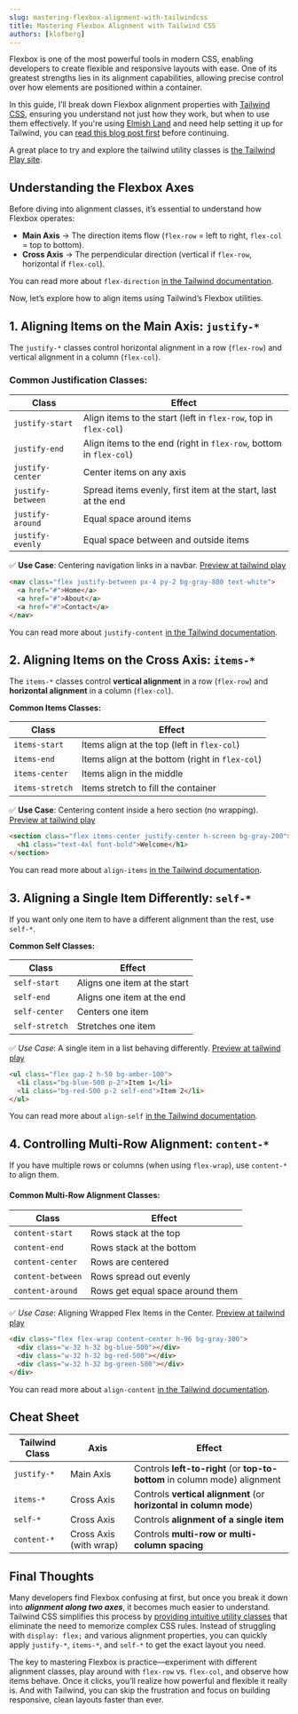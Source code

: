 ```yaml
---
slug: mastering-flexbox-alignment-with-tailwindcss
title: Mastering Flexbox Alignment with Tailwind CSS
authors: [klofberg]
---
```


Flexbox is one of the most powerful tools in modern CSS, enabling developers to create flexible and
responsive layouts with ease. One of its greatest strengths lies in its alignment capabilities,
allowing precise control over how elements are positioned within a container.

In this guide, I’ll break down Flexbox alignment properties with [Tailwind CSS](https://tailwindcss.com),
ensuring you understand not just how they work, but when to use them effectively. If you're using
[Elmish Land](/) and need help setting it up for Tailwind, you can [read this blog post first](/blog/using-tailwind-css-with-fable-and-elmish)
before continuing.

A great place to try and explore the tailwind utility classes is [the Tailwind Play site](https://play.tailwindcss.com).

<!-- truncate -->

## Understanding the Flexbox Axes

Before diving into alignment classes, it’s essential to understand how Flexbox operates:

* **Main Axis** → The direction items flow (`flex-row` = left to right, `flex-col` = top to bottom).
* **Cross Axis** → The perpendicular direction (vertical if `flex-row`, horizontal if `flex-col`).

You can read more about `flex-direction` [in the Tailwind documentation](https://tailwindcss.com/docs/flex-direction).

Now, let’s explore how to align items using Tailwind’s Flexbox utilities.


## 1. Aligning Items on the Main Axis: `justify-*`

The `justify-*` classes control horizontal alignment in a row (`flex-row`) and vertical alignment in a column (`flex-col`).

### Common Justification Classes:

| Class             | Effect
| ------------------|-----------------------------------------------------------------
| `justify-start`   | Align items to the start (left in `flex-row`, top in `flex-col`)
| `justify-end`     | Align items to the end (right in `flex-row`, bottom in `flex-col`)
| `justify-center`  | Center items on any axis
| `justify-between` | Spread items evenly, first item at the start, last at the end
| `justify-around`  | Equal space around items
| `justify-evenly`  | Equal space between and outside items

✅ **Use Case**: Centering navigation links in a navbar. [Preview at tailwind play](https://play.tailwindcss.com/vvBhX50fcn)

```html
<nav class="flex justify-between px-4 py-2 bg-gray-800 text-white">
  <a href="#">Home</a>
  <a href="#">About</a>
  <a href="#">Contact</a>
</nav>
```

You can read more about `justify-content` [in the Tailwind documentation](https://tailwindcss.com/docs/justify-content).


## 2. Aligning Items on the Cross Axis: `items-*`

The `items-*` classes control **vertical alignment** in a row (`flex-row`) and **horizontal alignment** in a column (`flex-col`).

**Common Items Classes:**

| Class	         | Effect
| -------------- | -----------------------------------------------
| `items-start`  | Items align at the top (left in `flex-col`)
| `items-end`    | Items align at the bottom (right in `flex-col`)
| `items-center` | Items align in the middle
| `items-stretch`| Items stretch to fill the container

✅ **Use Case**: Centering content inside a hero section (no wrapping). [Preview at tailwind play](https://play.tailwindcss.com/W6LAqDq6k0)

```html
<section class="flex items-center justify-center h-screen bg-gray-200">
  <h1 class="text-4xl font-bold">Welcome</h1>
</section>
````

You can read more about `align-items` [in the Tailwind documentation](https://tailwindcss.com/docs/align-items).


## 3. Aligning a Single Item Differently: `self-*`

If you want only one item to have a different alignment than the rest, use `self-*`.

**Common Self Classes:**

| Class	         | Effect
| -------------- | ---------------
| `self-start`   | Aligns one item at the start
| `self-end`     | Aligns one item at the end
| `self-center`  | Centers one item
| `self-stretch` | Stretches one item

✅ *Use Case*: A single item in a list behaving differently. [Preview at tailwind play](https://play.tailwindcss.com/rnWafb78IZ)

```html
<ul class="flex gap-2 h-50 bg-amber-100">
  <li class="bg-blue-500 p-2">Item 1</li>
  <li class="bg-red-500 p-2 self-end">Item 2</li>
</ul>
````

You can read more about `align-self` [in the Tailwind documentation](https://tailwindcss.com/docs/align-self).


## 4. Controlling Multi-Row Alignment: `content-*`

If you have multiple rows or columns (when using `flex-wrap`), use `content-*` to align them.

#### Common Multi-Row Alignment Classes:

| Class	            | Effect
| ----------------- | --------------------------
| `content-start`   | Rows stack at the top
| `content-end`     | Rows stack at the bottom
| `content-center`  | Rows are centered
| `content-between` | Rows spread out evenly
| `content-around`  | Rows get equal space around them

✅ *Use Case*: Aligning Wrapped Flex Items in the Center. [Preview at tailwind play](https://play.tailwindcss.com/OArJZRVBMD)

```html
<div class="flex flex-wrap content-center h-96 bg-gray-300">
  <div class="w-32 h-32 bg-blue-500"></div>
  <div class="w-32 h-32 bg-red-500"></div>
  <div class="w-32 h-32 bg-green-500"></div>
</div>
```

You can read more about `align-content` [in the Tailwind documentation](https://tailwindcss.com/docs/align-content).


## Cheat Sheet

| Tailwind Class | Axis                   | Effect
| -------------- | ---------------------- | -------------------------------------
| `justify-*`    | Main Axis              | Controls **left-to-right** (or **top-to-bottom** in column mode) alignment
| `items-*`      | Cross Axis             | Controls **vertical alignment** (or **horizontal in column mode**)
| `self-*`       | Cross Axis             | Controls **alignment of a single item**
| `content-*`    | Cross Axis (with wrap) | Controls **multi-row or multi-column spacing**


## Final Thoughts

Many developers find Flexbox confusing at first, but once you break it down into ***alignment along two axes***, it becomes
much easier to understand. Tailwind CSS simplifies this process by [providing intuitive utility classes](https://tailwindcss.com/docs/flex-direction)
that eliminate the need to memorize complex CSS rules. Instead of struggling with `display: flex;` and various alignment properties,
you can quickly apply `justify-*`, `items-*`, and `self-*` to get the exact layout you need.

The key to mastering Flexbox is practice—experiment with different alignment classes, play around with `flex-row` vs. `flex-col`,
and observe how items behave. Once it clicks, you’ll realize how powerful and flexible it really is. And with Tailwind,
you can skip the frustration and focus on building responsive, clean layouts faster than ever.

